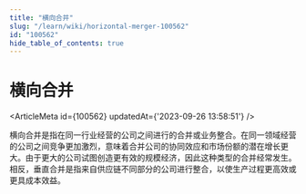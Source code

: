 ```yaml
---
title: "横向合并"
slug: "/learn/wiki/horizontal-merger-100562"
id: "100562"
hide_table_of_contents: true
---
```



# 横向合并

<ArticleMeta id={100562} updatedAt={'2023-09-26 13:58:51'} />
<div className='border-solid border-b border-t-0 my-4 border-[var(--ifm-color-gray-300)]' />

横向合并是指在同一行业经营的公司之间进行的合并或业务整合。在同一领域经营的公司之间竞争更加激烈，意味着合并公司的协同效应和市场份额的潜在增长更大。由于更大的公司试图创造更有效的规模经济，因此这种类型的合并经常发生。相反，垂直合并是指来自供应链不同部分的公司进行整合，以使生产过程更高效或更具成本效益。
